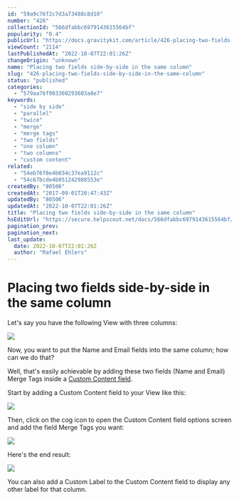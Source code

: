 ```yaml
---
id: "59a9c76f2c7d3a73488c8d10"
number: "426"
collectionId: "566dfabbc6979143615564bf"
popularity: "0.4"
publicUrl: "https://docs.gravitykit.com/article/426-placing-two-fields-side-by-side-in-the-same-column"
viewCount: "2114"
lastPublishedAt: "2022-10-07T22:01:26Z"
changeOrigin: "unknown"
name: "Placing two fields side-by-side in the same column"
slug: "426-placing-two-fields-side-by-side-in-the-same-column"
status: "published"
categories: 
  - "579aa76f903360293603a8e7"
keywords: 
  - "side by side"
  - "parallel"
  - "twice"
  - "merge"
  - "merge tags"
  - "two fields"
  - "one column"
  - "two columns"
  - "custom content"
related: 
  - "54eb76f6e4b034c37ea9112c"
  - "54c67bcde4b051242988553e"
createdBy: "80506"
createdAt: "2017-09-01T20:47:43Z"
updatedBy: "80506"
updatedAt: "2022-10-07T22:01:26Z"
title: "Placing two fields side-by-side in the same column"
hsEditUrl: "https://secure.helpscout.net/docs/566dfabbc6979143615564bf/article/59a9c76f2c7d3a73488c8d10"
pagination_prev: 
pagination_next: 
last_update:
  date: 2022-10-07T22:01:26Z
  author: "Rafael Ehlers"
---
```


# Placing two fields side-by-side in the same column

Let's say you have the following View with three columns:

![](https://s3.amazonaws.com/helpscout.net/docs/assets/54c58489e4b051242988532c/images/59a9c82e042863033a1c8957/file-jqKNOf4IxJ.jpg)

Now, you want to put the Name and Email fields into the same column; how can we do that?

Well, that's easily achievable by adding these two fields (Name and Email) Merge Tags inside a [Custom Content field](https://docs.gravitykit.com/article/111-using-the-custom-content-field).

Start by adding a Custom Content field to your View like this:

![](https://s3.amazonaws.com/helpscout.net/docs/assets/54c58489e4b051242988532c/images/59a9c8ce042863033a1c895b/file-wcKORciYjx.jpg)

Then, click on the cog icon to open the Custom Content field options screen and add the field Merge Tags you want:

![](https://s3.amazonaws.com/helpscout.net/docs/assets/54c58489e4b051242988532c/images/59a9c9832c7d3a73488c8d20/file-DAqf3vPLQn.jpg)

Here's the end result:

![](https://s3.amazonaws.com/helpscout.net/docs/assets/54c58489e4b051242988532c/images/59a9c9cf2c7d3a73488c8d22/file-Bc1HNLQVQV.jpg)

You can also add a Custom Label to the Custom Content field to display any other label for that column.